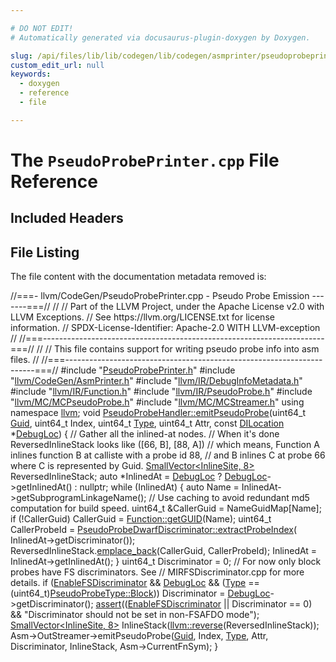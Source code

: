 ```yaml
---

# DO NOT EDIT!
# Automatically generated via docusaurus-plugin-doxygen by Doxygen.

slug: /api/files/lib/lib/codegen/lib/codegen/asmprinter/pseudoprobeprinter-cpp
custom_edit_url: null
keywords:
  - doxygen
  - reference
  - file

---
```





# The `PseudoProbePrinter.cpp` File Reference

<DoxygenPage pluginConfig={pluginConfig}>



## Included Headers

<IncludesList>
<IncludesListItem
  filePath="PseudoProbePrinter.h"
  permalink="/docs/api/files/lib/lib/codegen/lib/codegen/asmprinter/pseudoprobeprinter-h"
  isLocal="true" />
<IncludesListItem
  filePath="llvm/CodeGen/AsmPrinter.h"
  permalink="/docs/api/files/include/include/llvm/include/llvm/codegen/asmprinter-h"
  isLocal="true" />
<IncludesListItem
  filePath="llvm/IR/DebugInfoMetadata.h"
  permalink="/docs/api/files/include/include/llvm/include/llvm/ir/debuginfometadata-h"
  isLocal="true" />
<IncludesListItem
  filePath="llvm/IR/Function.h"
  permalink="/docs/api/files/include/include/llvm/include/llvm/ir/function-h"
  isLocal="true" />
<IncludesListItem
  filePath="llvm/IR/PseudoProbe.h"
  permalink="/docs/api/files/include/include/llvm/include/llvm/ir/pseudoprobe-h"
  isLocal="true" />
<IncludesListItem
  filePath="llvm/MC/MCPseudoProbe.h"
  permalink="/docs/api/files/include/include/llvm/include/llvm/mc/mcpseudoprobe-h"
  isLocal="true" />
<IncludesListItem
  filePath="llvm/MC/MCStreamer.h"
  permalink="/docs/api/files/include/include/llvm/include/llvm/mc/mcstreamer-h"
  isLocal="true" />
</IncludesList>


## File Listing

The file content with the documentation metadata removed is:

<ProgramListing>

<Link id="l00001" /><CodeLine lineNumber="1"><Highlight kind="comment">//===- llvm/CodeGen/PseudoProbePrinter.cpp - Pseudo Probe Emission -------===//</Highlight><Highlight kind="normal"></Highlight></CodeLine>
<Link id="l00002" /><CodeLine lineNumber="2"><Highlight kind="normal"></Highlight><Highlight kind="comment">//</Highlight><Highlight kind="normal"></Highlight></CodeLine>
<Link id="l00003" /><CodeLine lineNumber="3"><Highlight kind="normal"></Highlight><Highlight kind="comment">// Part of the LLVM Project, under the Apache License v2.0 with LLVM Exceptions.</Highlight><Highlight kind="normal"></Highlight></CodeLine>
<Link id="l00004" /><CodeLine lineNumber="4"><Highlight kind="normal"></Highlight><Highlight kind="comment">// See https://llvm.org/LICENSE.txt for license information.</Highlight><Highlight kind="normal"></Highlight></CodeLine>
<Link id="l00005" /><CodeLine lineNumber="5"><Highlight kind="normal"></Highlight><Highlight kind="comment">// SPDX-License-Identifier: Apache-2.0 WITH LLVM-exception</Highlight><Highlight kind="normal"></Highlight></CodeLine>
<Link id="l00006" /><CodeLine lineNumber="6"><Highlight kind="normal"></Highlight><Highlight kind="comment">//</Highlight><Highlight kind="normal"></Highlight></CodeLine>
<Link id="l00007" /><CodeLine lineNumber="7"><Highlight kind="normal"></Highlight><Highlight kind="comment">//===----------------------------------------------------------------------===//</Highlight><Highlight kind="normal"></Highlight></CodeLine>
<Link id="l00008" /><CodeLine lineNumber="8"><Highlight kind="normal"></Highlight><Highlight kind="comment">//</Highlight><Highlight kind="normal"></Highlight></CodeLine>
<Link id="l00009" /><CodeLine lineNumber="9"><Highlight kind="normal"></Highlight><Highlight kind="comment">// This file contains support for writing pseudo probe info into asm files.</Highlight><Highlight kind="normal"></Highlight></CodeLine>
<Link id="l00010" /><CodeLine lineNumber="10"><Highlight kind="normal"></Highlight><Highlight kind="comment">//</Highlight><Highlight kind="normal"></Highlight></CodeLine>
<Link id="l00011" /><CodeLine lineNumber="11"><Highlight kind="normal"></Highlight><Highlight kind="comment">//===----------------------------------------------------------------------===//</Highlight><Highlight kind="normal"></Highlight></CodeLine>
<Link id="l00012" /><CodeLine lineNumber="12"><Highlight kind="normal"></Highlight></CodeLine>
<Link id="l00013" /><CodeLine lineNumber="13"><Highlight kind="normal"></Highlight><Highlight kind="preprocessor">#include &quot;<a href="/docs/api/files/lib/lib/codegen/lib/codegen/asmprinter/pseudoprobeprinter-h">PseudoProbePrinter.h</a>&quot;</Highlight><Highlight kind="normal"></Highlight></CodeLine>
<Link id="l00014" /><CodeLine lineNumber="14"><Highlight kind="normal"></Highlight><Highlight kind="preprocessor">#include &quot;<a href="/docs/api/files/include/include/llvm/include/llvm/codegen/asmprinter-h">llvm/CodeGen/AsmPrinter.h</a>&quot;</Highlight><Highlight kind="normal"></Highlight></CodeLine>
<Link id="l00015" /><CodeLine lineNumber="15"><Highlight kind="normal"></Highlight><Highlight kind="preprocessor">#include &quot;<a href="/docs/api/files/include/include/llvm/include/llvm/ir/debuginfometadata-h">llvm/IR/DebugInfoMetadata.h</a>&quot;</Highlight><Highlight kind="normal"></Highlight></CodeLine>
<Link id="l00016" /><CodeLine lineNumber="16"><Highlight kind="normal"></Highlight><Highlight kind="preprocessor">#include &quot;<a href="/docs/api/files/include/include/llvm/include/llvm/ir/function-h">llvm/IR/Function.h</a>&quot;</Highlight><Highlight kind="normal"></Highlight></CodeLine>
<Link id="l00017" /><CodeLine lineNumber="17"><Highlight kind="normal"></Highlight><Highlight kind="preprocessor">#include &quot;<a href="/docs/api/files/include/include/llvm/include/llvm/ir/pseudoprobe-h">llvm/IR/PseudoProbe.h</a>&quot;</Highlight><Highlight kind="normal"></Highlight></CodeLine>
<Link id="l00018" /><CodeLine lineNumber="18"><Highlight kind="normal"></Highlight><Highlight kind="preprocessor">#include &quot;<a href="/docs/api/files/include/include/llvm/include/llvm/mc/mcpseudoprobe-h">llvm/MC/MCPseudoProbe.h</a>&quot;</Highlight><Highlight kind="normal"></Highlight></CodeLine>
<Link id="l00019" /><CodeLine lineNumber="19"><Highlight kind="normal"></Highlight><Highlight kind="preprocessor">#include &quot;<a href="/docs/api/files/include/include/llvm/include/llvm/mc/mcstreamer-h">llvm/MC/MCStreamer.h</a>&quot;</Highlight><Highlight kind="normal"></Highlight></CodeLine>
<Link id="l00020" /><CodeLine lineNumber="20"><Highlight kind="normal"></Highlight></CodeLine>
<Link id="l00021" /><CodeLine lineNumber="21"><Highlight kind="normal"></Highlight><Highlight kind="keyword">using namespace </Highlight><Highlight kind="normal"><a href="/docs/api/namespaces/llvm">llvm</a>;</Highlight></CodeLine>
<Link id="l00022" /><CodeLine lineNumber="22"><Highlight kind="normal"></Highlight></CodeLine>
<Link id="l00023" /><CodeLine lineNumber="23" lineLink="/docs/api/classes/llvm/pseudoprobehandler/#a852e00b0a303d6be050e6b6ee092c9b6"><Highlight kind="normal"></Highlight><Highlight kind="keywordtype">void</Highlight><Highlight kind="normal"> <a href="/docs/api/classes/llvm/pseudoprobehandler/#a852e00b0a303d6be050e6b6ee092c9b6">PseudoProbeHandler::emitPseudoProbe</a>(uint64&#95;t <a href="/docs/api/namespaces/llvm/#af59335be18fa802d111a646be658b7d0acb957607a78494ea70db887d1463437c">Guid</a>, uint64&#95;t Index,</Highlight></CodeLine>
<Link id="l00024" /><CodeLine lineNumber="24"><Highlight kind="normal">                                         uint64&#95;t <a href="/docs/api/classes/llvm/type">Type</a>, uint64&#95;t Attr,</Highlight></CodeLine>
<Link id="l00025" /><CodeLine lineNumber="25"><Highlight kind="normal">                                         </Highlight><Highlight kind="keyword">const</Highlight><Highlight kind="normal"> <a href="/docs/api/classes/llvm/dilocation">DILocation</a> &#42;<a href="/docs/api/classes/llvm/debugloc">DebugLoc</a>) &#123;</Highlight></CodeLine>
<Link id="l00026" /><CodeLine lineNumber="26"><Highlight kind="normal">  </Highlight><Highlight kind="comment">// Gather all the inlined-at nodes.</Highlight><Highlight kind="normal"></Highlight></CodeLine>
<Link id="l00027" /><CodeLine lineNumber="27"><Highlight kind="normal">  </Highlight><Highlight kind="comment">// When it&#39;s done ReversedInlineStack looks like (&#91;66, B&#93;, &#91;88, A&#93;)</Highlight><Highlight kind="normal"></Highlight></CodeLine>
<Link id="l00028" /><CodeLine lineNumber="28"><Highlight kind="normal">  </Highlight><Highlight kind="comment">// which means, Function A inlines function B at calliste with a probe id 88,</Highlight><Highlight kind="normal"></Highlight></CodeLine>
<Link id="l00029" /><CodeLine lineNumber="29"><Highlight kind="normal">  </Highlight><Highlight kind="comment">// and B inlines C at probe 66 where C is represented by Guid.</Highlight><Highlight kind="normal"></Highlight></CodeLine>
<Link id="l00030" /><CodeLine lineNumber="30"><Highlight kind="normal">  <a href="/docs/api/classes/llvm/smallvector">SmallVector&lt;InlineSite, 8&gt;</a> ReversedInlineStack;</Highlight></CodeLine>
<Link id="l00031" /><CodeLine lineNumber="31"><Highlight kind="normal">  </Highlight><Highlight kind="keyword">auto</Highlight><Highlight kind="normal"> &#42;InlinedAt = <a href="/docs/api/classes/llvm/debugloc">DebugLoc</a> ? <a href="/docs/api/classes/llvm/debugloc">DebugLoc</a>-&gt;getInlinedAt() : </Highlight><Highlight kind="keyword">nullptr</Highlight><Highlight kind="normal">;</Highlight></CodeLine>
<Link id="l00032" /><CodeLine lineNumber="32"><Highlight kind="normal">  </Highlight><Highlight kind="keywordflow">while</Highlight><Highlight kind="normal"> (InlinedAt) &#123;</Highlight></CodeLine>
<Link id="l00033" /><CodeLine lineNumber="33"><Highlight kind="normal">    </Highlight><Highlight kind="keyword">auto</Highlight><Highlight kind="normal"> Name = InlinedAt-&gt;getSubprogramLinkageName();</Highlight></CodeLine>
<Link id="l00034" /><CodeLine lineNumber="34"><Highlight kind="normal">    </Highlight><Highlight kind="comment">// Use caching to avoid redundant md5 computation for build speed.</Highlight><Highlight kind="normal"></Highlight></CodeLine>
<Link id="l00035" /><CodeLine lineNumber="35"><Highlight kind="normal">    uint64&#95;t &amp;CallerGuid = NameGuidMap&#91;Name&#93;;</Highlight></CodeLine>
<Link id="l00036" /><CodeLine lineNumber="36"><Highlight kind="normal">    </Highlight><Highlight kind="keywordflow">if</Highlight><Highlight kind="normal"> (!CallerGuid)</Highlight></CodeLine>
<Link id="l00037" /><CodeLine lineNumber="37"><Highlight kind="normal">      CallerGuid = <a href="/docs/api/classes/llvm/globalvalue/#a71ee7e63264e4997a3340a781d44832e">Function::getGUID</a>(Name);</Highlight></CodeLine>
<Link id="l00038" /><CodeLine lineNumber="38"><Highlight kind="normal">    uint64&#95;t CallerProbeId = <a href="/docs/api/structs/llvm/pseudoprobedwarfdiscriminator/#a5db4061b62e740850ad71806b1dbd60e">PseudoProbeDwarfDiscriminator::extractProbeIndex</a>(</Highlight></CodeLine>
<Link id="l00039" /><CodeLine lineNumber="39"><Highlight kind="normal">        InlinedAt-&gt;getDiscriminator());</Highlight></CodeLine>
<Link id="l00040" /><CodeLine lineNumber="40"><Highlight kind="normal">    ReversedInlineStack.<a href="/docs/api/classes/llvm/smallvectorimpl/#a396fcfee6914c76974b73c3d203da6a5">emplace&#95;back</a>(CallerGuid, CallerProbeId);</Highlight></CodeLine>
<Link id="l00041" /><CodeLine lineNumber="41"><Highlight kind="normal">    InlinedAt = InlinedAt-&gt;getInlinedAt();</Highlight></CodeLine>
<Link id="l00042" /><CodeLine lineNumber="42"><Highlight kind="normal">  &#125;</Highlight></CodeLine>
<Link id="l00043" /><CodeLine lineNumber="43"><Highlight kind="normal">  uint64&#95;t Discriminator = 0;</Highlight></CodeLine>
<Link id="l00044" /><CodeLine lineNumber="44"><Highlight kind="normal">  </Highlight><Highlight kind="comment">// For now only block probes have FS discriminators. See</Highlight><Highlight kind="normal"></Highlight></CodeLine>
<Link id="l00045" /><CodeLine lineNumber="45"><Highlight kind="normal">  </Highlight><Highlight kind="comment">// MIRFSDiscriminator.cpp for more details.</Highlight><Highlight kind="normal"></Highlight></CodeLine>
<Link id="l00046" /><CodeLine lineNumber="46"><Highlight kind="normal">  </Highlight><Highlight kind="keywordflow">if</Highlight><Highlight kind="normal"> (<a href="/docs/api/namespaces/llvm/#a61cf315897c96016607a2b8d5916a64d">EnableFSDiscriminator</a> &amp;&amp; <a href="/docs/api/classes/llvm/debugloc">DebugLoc</a> &amp;&amp;</Highlight></CodeLine>
<Link id="l00047" /><CodeLine lineNumber="47"><Highlight kind="normal">      (<a href="/docs/api/classes/llvm/type">Type</a> == (uint64&#95;t)<a href="/docs/api/namespaces/llvm/#a0e00fad9c34de40b1e31f3aa6f8e024cae1e4c8c9ccd9fc39c391da4bcd093fb2">PseudoProbeType::Block</a>))</Highlight></CodeLine>
<Link id="l00048" /><CodeLine lineNumber="48"><Highlight kind="normal">    Discriminator = <a href="/docs/api/classes/llvm/debugloc">DebugLoc</a>-&gt;getDiscriminator();</Highlight></CodeLine>
<Link id="l00049" /><CodeLine lineNumber="49"><Highlight kind="normal">  <a href="/docs/api/files/lib/lib/target/lib/target/amdgpu/silowercontrolflow-cpp/#a4868c5d81c5ccc98c47aeab6244346a0">assert</a>((<a href="/docs/api/namespaces/llvm/#a61cf315897c96016607a2b8d5916a64d">EnableFSDiscriminator</a> || Discriminator == 0) &amp;&amp;</Highlight></CodeLine>
<Link id="l00050" /><CodeLine lineNumber="50"><Highlight kind="normal">         </Highlight><Highlight kind="stringliteral">&quot;Discriminator should not be set in non-FSAFDO mode&quot;</Highlight><Highlight kind="normal">);</Highlight></CodeLine>
<Link id="l00051" /><CodeLine lineNumber="51"><Highlight kind="normal">  <a href="/docs/api/classes/llvm/smallvector">SmallVector&lt;InlineSite, 8&gt;</a> InlineStack(<a href="/docs/api/namespaces/llvm/#a6b0ac1fa4f05de76413c5e0ca6334035">llvm::reverse</a>(ReversedInlineStack));</Highlight></CodeLine>
<Link id="l00052" /><CodeLine lineNumber="52"><Highlight kind="normal">  Asm-&gt;OutStreamer-&gt;emitPseudoProbe(<a href="/docs/api/namespaces/llvm/#af59335be18fa802d111a646be658b7d0acb957607a78494ea70db887d1463437c">Guid</a>, Index, <a href="/docs/api/classes/llvm/type">Type</a>, Attr, Discriminator,</Highlight></CodeLine>
<Link id="l00053" /><CodeLine lineNumber="53"><Highlight kind="normal">                                    InlineStack, Asm-&gt;CurrentFnSym);</Highlight></CodeLine>
<Link id="l00054" /><CodeLine lineNumber="54"><Highlight kind="normal">&#125;</Highlight></CodeLine>

</ProgramListing>


</DoxygenPage>
